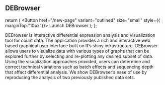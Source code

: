 

## DEBrowser



  return (
     <Button  href="/new-page"  variant="outlined" size="small"  style={{ marginTop:"10px"}}>
          Launch DEBrowser
        </Button>
  );
};

DEBrowser is interactive differential expression analysis and visualization tool for count data.
The application provides a rich and interactive web based graphical user interface built on R’s shiny infrastructure. DEBrowser allows users to visualize data with various types of graphs that can be explored further by selecting and re-plotting any desired subset of data. Using the visualization approaches provided, users can determine and correct technical variations such as batch effects and sequencing depth that affect differential analysis. We show DEBrowser’s ease of use by reproducing the analysis of two previously published data sets.




<DEBrowser/>



